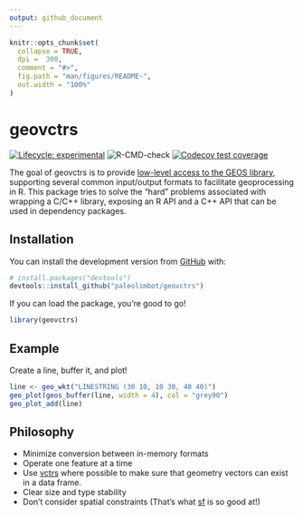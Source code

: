 ```yaml
---
output: github_document
---
```


<!-- README.md is generated from README.Rmd. Please edit that file -->

```r
knitr::opts_chunk$set(
  collapse = TRUE,
  dpi =  300,
  comment = "#>",
  fig.path = "man/figures/README-",
  out.width = "100%"
)
```

# geovctrs

<!-- badges: start -->
[![Lifecycle: experimental](https://img.shields.io/badge/lifecycle-experimental-orange.svg)](https://www.tidyverse.org/lifecycle/#experimental)
![R-CMD-check](https://github.com/paleolimbot/geovctrs/workflows/R-CMD-check/badge.svg)
[![Codecov test coverage](https://codecov.io/gh/paleolimbot/geovctrs/branch/master/graph/badge.svg)](https://codecov.io/gh/paleolimbot/geovctrs?branch=master)
<!-- badges: end -->

The goal of geovctrs is to provide [low-level access to the GEOS library](https://geos.osgeo.org/doxygen/geos__c_8h_source.html), supporting several common input/output formats to facilitate geoprocessing in R. This package tries to solve the "hard" problems associated with wrapping a C/C++ library, exposing an R API and a C++ API that can be used in dependency packages.

## Installation

You can install the development version from [GitHub](https://github.com/) with:

``` r
# install.packages("devtools")
devtools::install_github("paleolimbot/geovctrs")
```

If you can load the package, you're good to go!

```r
library(geovctrs)
```

## Example

Create a line, buffer it, and plot!

```r
line <- geo_wkt("LINESTRING (30 10, 10 30, 40 40)")
geo_plot(geos_buffer(line, width = 4), col = "grey90")
geo_plot_add(line)
```

## Philosophy

- Minimize conversion between in-memory formats
- Operate one feature at a time
- Use [vctrs](https://vctrs.r-lib.org/) where possible to make sure that geometry vectors can exist in a data frame.
- Clear size and type stability
- Don't consider spatial constraints (That's what [sf](https://r-spatial.github.io/sf) is so good at!)
